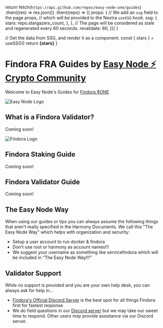 
  return fetch(`https://api.github.com/repos/easy-node-one/guides`)
    .then((res) => res.json())
    .then((repo) => ({
      props: {
        // We add an `ssg` field to the page props,
        // which will be provided to the Nextra `useSSG` hook.
        ssg: {
          stars: repo.stargazers_count,
        },
      },
      // The page will be considered as stale and regenerated every 60 seconds.
      revalidate: 60,
    }))
}

  // Get the data from SSG, and render it as a component.
  const { stars } = useSSG()
  return <strong>{stars}</strong>
}

# Findora FRA Guides by [Easy Node ⚡ Crypto Community](https://easynode.one)
Welcome to Easy Node's Guides for [Findora $ONE](https://findora.com)

![Easy Node Logo](/easynode_weblogo.png)

## What is a Findora Validator?
Coming soon!

![Findora Logo](/findora-logo.jpg)

## Findora Staking Guide
Coming soon!

## Findora Validator Guide
Coming soon!

## The Easy Node Way
When using our guides or tips you can always assume the following things that aren't really specified in the Harmony Documents. We call this "The Easy Node Way" which helps with organization and security:

-  Setup a user account to run docker & findora
  -  Don't use root or harmony as account names!!!
  -  We suggest your username as something like servicefindora which will be included in "The Easy Node Way!!!"

## Validator Support
While no support is provided and you are your own help desk, you can always ask for help in...
- [Findora's Official Discord Server](https://discord.gg/U7KvSuWNCj) is the best spot for all things Findora first for fastest response
- We do field questions in our [Discord server](https://discord.gg/Rcz5T6D9CV) but we may take our sweet time to respond. Other users may provide assistance via our Discord server.